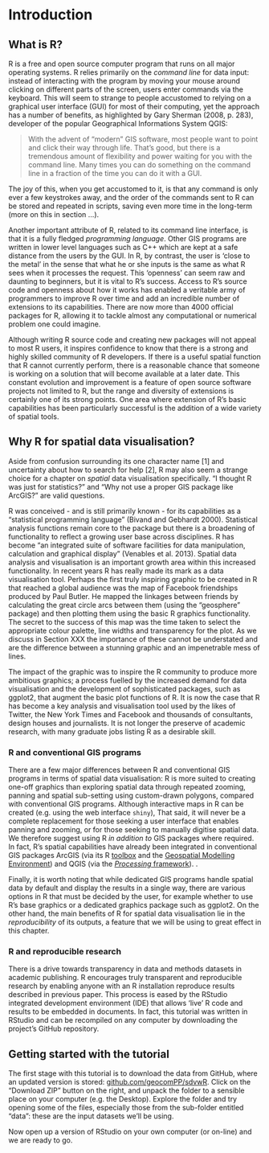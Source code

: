 Introduction
============

What is R?
----------

R is a free and open source computer program that runs on all major
operating systems. R relies primarily on the *command line* for data
input: instead of interacting with the program by moving your mouse
around clicking on different parts of the screen, users enter commands
via the keyboard. This will seem to strange to people accustomed to
relying on a graphical user interface (GUI) for most of their computing, yet the
approach has a number of benefits, as highlighted by Gary Sherman (2008,
p. 283), developer of the popular Geographical Informations System QGIS:

> With the advent of “modern” GIS software, most people want to point
> and click their way through life. That’s good, but there is a
> tremendous amount of flexibility and power waiting for you with the
> command line. Many times you can do something on the command line in a
> fraction of the time you can do it with a GUI.

The joy of this, when you get accustomed to it, is that any command is
only ever a few keystrokes away, and the order of the commands sent to R
can be stored and repeated in scripts, saving even more time in the
long-term (more on this in section ...).

Another important attribute of R, related to its command line interface,
is that it is a fully fledged *programming language*. Other GIS programs
are written in lower level languages such as C++ which are kept at a
safe distance from the users by the GUI. In R, by contrast, the user is
'close to the metal' in the sense that what he or she inputs is the same
as what R sees when it processes the request. This 'openness' can seem
raw and daunting to beginners, but it is vital to R's success. Access to
R's source code and openness about how it works has enabled a veritable
army of programmers to improve R over time and add an incredible number
of extensions to its capabilities. There
are now more than 4000 official packages for R, allowing it to tackle
almost any computational or numerical problem one could imagine.

Although writing R source code and creating new packages will not appeal
to most R users, it inspires confidence to know that there is a strong
and highly skilled community of R developers. If there is a useful
spatial function that R cannot currently perform, there is a reasonable
chance that someone is working on a solution that will become available
at a later date. This constant evolution and improvement is a feature of
open source software projects not limited to R, but the range and
diversity of extensions is certainly one of its strong points. One area
where extension of R's basic capabilities has been particularly
successful is the addition of a wide variety of spatial tools.


Why R for spatial data visualisation?
-------------------------------------

Aside from confusion surrounding its one character name [1] and 
uncertainty about how to search for help [2],
R may also seem a strange choice for a chapter on
*spatial* data visualisation specifically. "I thought R was just for
statistics?" and "Why not use a proper GIS package like ArcGIS?" are valid
questions.

R was conceived - and is
still primarily known - for its capabilities as a "statistical programming language" (Bivand
and Gebhardt 2000). 
Statistical analysis functions remain core to the package but there is a
broadening of functionality to reflect a growing user base across disciplines.
R has become "an integrated suite of software facilities for data manipulation,
calculation and graphical display" (Venables et al. 2013). 
Spatial data analysis and visualisation is an important growth area within this 
increased functionality.
In recent years R has really made its mark as a data visualisation tool. Perhaps the first truly inspiring graphic to be created in R that reached a global audience was the map of Facebook friendships produced by Paul Butler. He mapped the linkages between friends by calculating the great circle arcs between them (using the “geosphere” package) and then plotting them using the basic R graphics functionality. The secret to the success of this map was the time taken to select the appropriate colour palette, line widths and transparency for the plot. As we discuss in Section XXX the importance of these cannot be understated and are the difference between a stunning graphic and an impenetrable mess of lines.

The impact of the graphic was to inspire the R community to produce more ambitious graphics; a process fuelled by the increased demand for data visualisation and the development of sophisticated packages, such as ggplot2, that augment the basic plot functions of R. It is now the case that R has become a key analysis and visualisation tool used by the likes of Twitter, the New York Times and Facebook and thousands of consultants, design houses and journalists. It is not longer the preserve of academic research, with many graduate jobs listing R as a desirable skill. 


### R and conventional GIS programs

There are a few major differences between R and
conventional GIS programs in terms of spatial data visualisation: R is
more suited to creating one-off graphics than exploring spatial data
through repeated zooming, panning and spatial sub-setting using
custom-drawn polygons, compared with conventional GIS programs. Although
interactive maps in R can be created (e.g. using the web interface
`shiny`), That said, it will never be a complete replacement for those seeking a user interface 
that enables panning and zooming, or for those seeking to manually digitise spatial data. 
We therefore suggest using R *in addition to* GIS packages where required.
In fact, R's spatial capabilities have already been integrated in conventional GIS packages
ArcGIS (via its R [toolbox](http://www.arcgis.com/home/item.html?id=a5736544d97a4544aa47d06baf910f6d)
and the [Geospatial Modelling Environment](http://www.spatialecology.com/gme/)) and QGIS
(via the [*Processing* framework](http://qgis.org/en/docs/user_manual/processing/3rdParty.html)).
. 

Finally, it is worth noting that while dedicated GIS programs handle spatial data by default and
display the results in a single way, there are various options in R that
must be decided by the user, for example whether to use R's base
graphics or a dedicated graphics package such as ggplot2. On the other
hand, the main benefits of R for spatial data visualisation lie in the
*reproducibility* of its outputs, a feature that we will be using to
great effect in this chapter.

### R and reproducible research

There is a drive towards transparency in data and methods datasets in academic publishing. 
R encourages truly transparent and reproducible research by enabling anyone with an 
R installation reproduce results described in previous paper. 
This process is eased by the RStudio integrated development environment (IDE) 
that allows 'live' R code and results to be embedded in documents. 
In fact, this tutorial was written in RStudio and can be recompiled on 
any computer by downloading the project's GitHub repository.

## Getting started with the tutorial

The first stage with this tutorial is to download the data from GitHub, 
where an updated version is stored: [github.com/geocomPP/sdvwR](https://github.com/geocomPP/sdvwR). 
Click on the "Download ZIP" button on the right, and unpack the folder to a sensible place
on your computer (e.g. the Desktop). Explore the folder and try opening some of the files, 
especially those from the sub-folder entitled "data": these are the input datasets we'll be using.

Now open up a version of RStudio on your own computer (or on-line) and we are ready to go.




